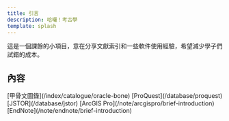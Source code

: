 ```yaml
---
title: 引言
description: 哈囉！考古學
template: splash
---
```



這是一個課餘的小項目，意在分享文獻索引和一些軟件使用經驗，希望減少學子們試錯的成本。

## 內容
<CardGrid>
  <Card title="索引">
  [甲骨文圖錄](/index/catalogue/oracle-bone)
  </Card>
    <Card title="數據庫">
  [ProQuest](/database/proquest)
  [JSTOR](/database/jstor)
  </Card>
  <Card title="指南">
    [ArcGIS Pro](/note/arcgispro/brief-introduction) [EndNote](/note/endnote/brief-introduction) 
  </Card>
</CardGrid>